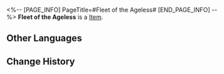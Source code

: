 <%-- [PAGE_INFO]
PageTitle=#Fleet of the Ageless#
[END_PAGE_INFO] --%>
{{Item Infobox
|id          = 83022
|image       = Item Fleet of the Ageless.png
|type        = 
|invCategory = 
|rarity      = 3
|effect      = 
|description = 
}}
'''Fleet of the Ageless''' is a [[Item]].

==Other Languages==
{{Other Languages
|en   = Fleet of the Ageless
|zhs  = 不老者的仙舟
|zht  = 不老者的仙舟
|ja   = 老いぬ者の仙舟
|ko   = 불로인의 선주
|es   = Flota de los eternos
|fr   = Flotte de l'éternel
|ru   = Флот нестареющих
|th   = Fleet of the Ageless
|vi   = Xianzhou Không Có Tuổi
|de   = Flotte der Alterslosen
|id   = Fleet of the Ageless
|pt   = Frota dos Eternos
}}

==Change History==
{{Change History|2.0}}